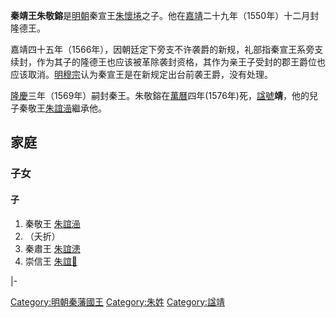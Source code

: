 '''秦靖王朱敬鎔'''{{BD|1541年||1576年|catIdx=Z朱志𡐤}}是[[明朝|明朝]]秦宣王[[朱懷埢|朱懷埢]]之子。他在[[嘉靖|嘉靖]]二十九年（1550年）十二月封隆德王。

嘉靖四十五年（1566年），因朝廷定下旁支不许袭爵的新规，礼部指秦宣王系旁支续封，作为其子的隆德王也应该被革除袭封资格，其作为亲王子受封的郡王爵位也应该取消。[[明穆宗|明穆宗]]认为秦宣王是在新规定出台前袭王爵，没有处理。

[[隆庆_(明朝)|隆慶]]三年（1569年）嗣封秦王。朱敬鎔在[[萬曆|萬曆]]四年(1576年)死，[[諡號|諡號]]'''靖'''，他的兒子秦敬王[[朱誼澏|朱誼澏]]繼承他。

== 家庭 ==
=== 子女 ===
==== 子 ====
#秦敬王 [[朱誼澏|朱誼澏]]
#（夭折）
#秦肅王 [[朱誼漶|朱誼漶]]
#崇信王 [[朱誼𣴖|朱誼𣴖]]

{{s-start}}
{{s-none|無|[[明朝|明政府]]封之}}
{{s-ttl|title=[[明朝藩王列表_(秦王系)#隆德國|明隆德國國王]]|years=1550年－1569年}}
{{s-none|無|襲封秦國，封國廢除}}
|-
{{s-before|父宣王[[朱懷埢|朱懷埢]]}}
{{s-ttl|title=[[明朝藩王列表_(秦王系)|明秦國國王]]|years=1569年－1576年}}
{{s-aft|after=子敬王[[朱誼澏|朱誼澏]]}}
{{end}}

[[Category:明朝秦藩國王|Category:明朝秦藩國王]]
[[Category:朱姓|Category:朱姓]]
[[Category:諡靖|Category:諡靖]]